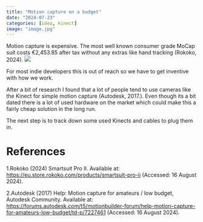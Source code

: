 ```yaml
---
title: "Motion capture on a budget"
date: "2024-07-23"
categories: [idea, kinect]
image: "image.jpg"
---
```


Motion capture is expensive. The most well known consumer grade MoCap suit costs €2,453.85 after tax without any extras like hand tracking (Rokoko, 2024). ![](rokoko.jpg)

For most indie developers this is out of reach so we have to get inventive with how we work.

After a bit of research I found that a lot of people tend to use cameras like the Kinect for simple motion capture (Autodesk, 2017.). Even though its a bit dated there is a lot of used hardware on the market which could make this a fairly cheap solution in the long run.

The next step is to track down some used Kinects and cables to plug them in.

# References

1.Rokoko (2024) Smartsuit Pro II. Available at: <https://eu.store.rokoko.com/products/smartsuit-pro-ii> (Accessed: 16 August 2024).

2.Autodesk (2017) Help: Motion capture for amateurs / low budget, Autodesk Community. Available at: <https://forums.autodesk.com/t5/motionbuilder-forum/help-motion-capture-for-amateurs-low-budget/td-p/7227461> (Accessed: 16 August 2024).
